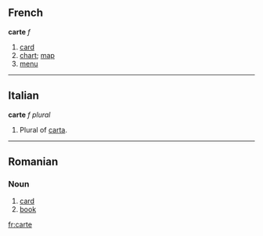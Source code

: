 ==French==
'''carte''' ''f''
#[[card]]
#[[chart]]; [[map]]
#[[menu]]

----
==Italian==
'''carte''' ''f plural''
#Plural of [[carta]].

----
==Romanian==
===Noun===
#[[card]]
#[[book]]

[[fr:carte]]